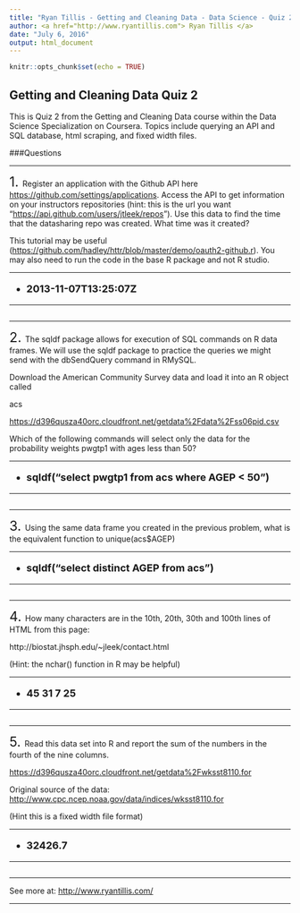 ```yaml
---
title: "Ryan Tillis - Getting and Cleaning Data - Data Science - Quiz 2 - Coursera"
author: <a href="http://www.ryantillis.com"> Ryan Tillis </a>
date: "July 6, 2016"
output: html_document
---
```


```r
knitr::opts_chunk$set(echo = TRUE)
```

## Getting and Cleaning Data Quiz 2

This is Quiz 2 from the Getting and Cleaning Data course within the Data Science Specialization on Coursera. Topics include querying an API and SQL database, html scraping, and fixed width files.

###Questions
<hr>
<font size="+2">1.  </font> Register an application with the Github API here <https://github.com/settings/applications>. Access the API to get information on your instructors repositories (hint: this is the url you want "<https://api.github.com/users/jtleek/repos>"). Use this data to find the time that the datasharing repo was created. What time was it created?

This tutorial may be useful (<https://github.com/hadley/httr/blob/master/demo/oauth2-github.r>). You may also need to run the code in the base R package and not R studio.

<hr>

<font size="+1">
<b>

* 2013-11-07T13:25:07Z

</b>
</font>

<hr>

```r

```

<hr>

<font size="+2">2.  </font> The sqldf package allows for execution of SQL commands on R data frames. We will use the sqldf package to practice the queries we might send with the dbSendQuery command in RMySQL.

Download the American Community Survey data and load it into an R object called

acs

<https://d396qusza40orc.cloudfront.net/getdata%2Fdata%2Fss06pid.csv>

Which of the following commands will select only the data for the probability weights pwgtp1 with ages less than 50?

<hr>

<font size="+1">
<b>

* sqldf("select pwgtp1 from acs where AGEP < 50")

</b>
</font>

<hr>

```r

```

<hr>

<font size="+2">3.  </font> Using the same data frame you created in the previous problem, what is the equivalent function to unique(acs$AGEP)
<hr>

<font size="+1">
<b>

* sqldf("select distinct AGEP from acs")

</b>
</font>

<hr>
```r

```

<hr>

<font size="+2">4.  </font> How many characters are in the 10th, 20th, 30th and 100th lines of HTML from this page:

http://biostat.jhsph.edu/~jleek/contact.html

(Hint: the nchar() function in R may be helpful)

<hr>

<font size="+1">
<b>

* 45 31 7 25

</b>
</font>

<hr>

```r

```

<hr>

<font size="+2">5.  </font> Read this data set into R and report the sum of the numbers in the fourth of the nine columns.

<https://d396qusza40orc.cloudfront.net/getdata%2Fwksst8110.for>

Original source of the data: <http://www.cpc.ncep.noaa.gov/data/indices/wksst8110.for>

(Hint this is a fixed width file format)

<hr>

<font size="+1">
<b>

* 32426.7

</b>
</font>

<hr>

```r

```

<hr>

See more at: <http://www.ryantillis.com/>

<hr>
